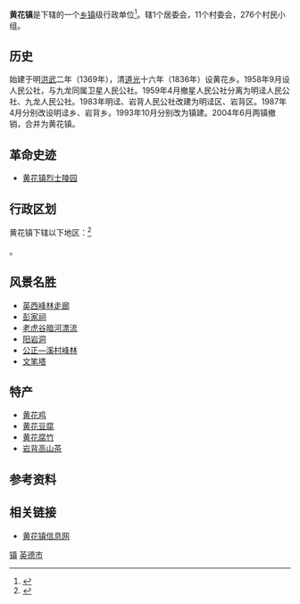 {{中国乡级行政区|44/18/81/138/000}}
'''黄花镇'''是{{PRC admin/fullname|44/18/81/137/000|3}}下辖的一个[[乡镇|乡镇]]级行政单位<ref>{{PRC admin/ref sgc|{{PRC admin/parent|44/18/81/138/000}}}}</ref>。辖1个居委会，11个村委会，276个村民小组。 
==历史==
始建于明[[洪武|洪武]]二年（1369年），清[[道光|道光]]十六年（1836年）设黄花乡。1958年9月设人民公社，与九龙同属卫星人民公社。1959年4月撤星人民公社分离为明迳人民公社、九龙人民公社。1983年明迳、岩背人民公社改建为明迳区、岩背区。1987年4月分别改设明迳乡、岩背乡。1993年10月分别改为镇建。2004年6月两镇撤销，合并为黄花镇。

==革命史迹==
* [[黄花镇烈士陵园|黄花镇烈士陵园]]

== 行政区划 ==

黄花镇下辖以下地区：<ref>{{PRC admin/ref sgc|44/18/81/138/000}}</ref>

{{PRC admin/children|44/18/81/138/000}}。

==风景名胜==
* [[英西峰林走廊|英西峰林走廊]]
* [[彭家祠|彭家祠]]
* [[老虎谷暗河漂流|老虎谷暗河漂流]]
* [[阳岩洞|阳岩洞]]
* [[公正—溪村峰林|公正—溪村峰林]]
* [[文笔塔|文笔塔]]

==特产==
* [[黄花鸡|黄花鸡]]
* [[黄花豆腐|黄花豆腐]]
* [[黄花腐竹|黄花腐竹]]
* [[岩背高山茶|岩背高山茶]]

== 参考资料 ==
{{reflist}}
{{行政区划小作品}}
{{PRC admin/navcat|44/18/81/138/000}}

==相关链接==
*[https://web.archive.org/web/20080616162507/http://218.16.143.180/buildsite/townroot/hhz/index.jsp 黄花镇信息网]

{{GD-stub}}
{{英德市行政区划}}

[[category:英德市行政区划|镇]]
[[category:清远建制镇|英德市]]